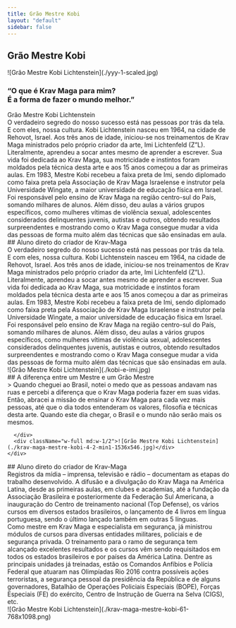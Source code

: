 ```yaml
---
title: Grão Mestre Kobi
layout: "default"
sidebar: false
---
```



## Grão Mestre Kobi

<div className="flex flex-col md:flex-row gap-8 items-start mt-12">
  <div className="w-full md:w-1/2">![Grão Mestre Kobi Lichtenstein](./yyy-1-scaled.jpg)</div>
  <div className="w-full md:w-1/2 space-y-6">
    <div>
      <h3 className="italic text-lg md:text-xl">
        “O que é Krav Maga para mim?
        <br />É a forma de fazer o mundo melhor.”
      </h3>
      <div className="text-yellow-500 font-semibold mt-2 uppercase">Grão Mestre Kobi Lichtenstein</div>
    </div>
    <div className="text-sm md:text-base leading-relaxed space-y-4">
      <div>
        O verdadeiro segredo do nosso sucesso está nas pessoas por trás da tela. E com eles, nossa cultura. Kobi
        Lichtenstein nasceu em 1964, na cidade de Rehovot, Israel. Aos três anos de idade, iniciou-se nos treinamentos
        de Krav Maga ministrados pelo próprio criador da arte, Imi Lichtenfeld (Z”L).
      </div>
      <div>
        Literalmente, aprendeu a socar antes mesmo de aprender a escrever. Sua vida foi dedicada ao Krav Maga, sua
        motricidade e instintos foram moldados pela técnica desta arte e aos 15 anos começou a dar as primeiras aulas.
        Em 1983, Mestre Kobi recebeu a faixa preta de Imi, sendo diplomado como faixa preta pela Associação de Krav Maga
        Israelense e instrutor pela Universidade Wingate, a maior universidade de educação física em Israel. Foi
        responsável pelo ensino de Krav Maga na região centro-sul do País, somando milhares de alunos. Além disso, deu
        aulas a vários grupos específicos, como mulheres vítimas de violência sexual, adolescentes considerados
        delinquentes juvenis, autistas e outros, obtendo resultados surpreendentes e mostrando como o Krav Maga consegue
        mudar a vida das pessoas de forma muito além das técnicas que são ensinadas em aula.
      </div>
    </div>
  </div>
</div>

<div className="flex flex-col md:flex-row gap-8 items-start mt-24">
  <div className="w-full md:w-1/2 space-y-6">
    <div>
      <div className="">
        ## Aluno direto do criador de <span className="text-yellow-500 font-semibold">Krav-Maga</span>
      </div>
    </div>
    <div className="text-sm md:text-base leading-relaxed space-y-4">
      <div>
        O verdadeiro segredo do nosso sucesso está nas pessoas por trás da tela. E com eles, nossa cultura. Kobi
        Lichtenstein nasceu em 1964, na cidade de Rehovot, Israel. Aos três anos de idade, iniciou-se nos treinamentos
        de Krav Maga ministrados pelo próprio criador da arte, Imi Lichtenfeld (Z”L).
      </div>
      <div>
        Literalmente, aprendeu a socar antes mesmo de aprender a escrever. Sua vida foi dedicada ao Krav Maga, sua
        motricidade e instintos foram moldados pela técnica desta arte e aos 15 anos começou a dar as primeiras aulas.
        Em 1983, Mestre Kobi recebeu a faixa preta de Imi, sendo diplomado como faixa preta pela Associação de Krav Maga
        Israelense e instrutor pela Universidade Wingate, a maior universidade de educação física em Israel. Foi
        responsável pelo ensino de Krav Maga na região centro-sul do País, somando milhares de alunos. Além disso, deu
        aulas a vários grupos específicos, como mulheres vítimas de violência sexual, adolescentes considerados
        delinquentes juvenis, autistas e outros, obtendo resultados surpreendentes e mostrando como o Krav Maga consegue
        mudar a vida das pessoas de forma muito além das técnicas que são ensinadas em aula.
      </div>
    </div>
  </div>
  <div className="w-full md:w-1/2">![Grão Mestre Kobi Lichtenstein](./kobi-e-imi.jpg)</div>
</div>

<div className='mt-12 flex flex-col'>
  <div>
  ## A diferença entre um Mestre e um Grão Mestre
  </div>
  <div>
    <div className="flex flex-col md:flex-row gap-8 items-start mt-12">
      <div className="w-full md:w-1/2 space-y-6">
        > Quando cheguei ao Brasil, notei o medo que as pessoas andavam nas ruas e percebi a diferença que o Krav Maga poderia fazer em suas vidas. Então, abracei a missão de ensinar o Krav Maga para cada vez mais pessoas, até que o dia todos entenderam os valores, filosofia e técnicas desta arte. Quando este dia chegar, o Brasil e o mundo não serão mais os mesmos.

      </div>
      <div className="w-full md:w-1/2">![Grão Mestre Kobi Lichtenstein](./krav-maga-mestre-kobi-4-2-min1-1536x546.jpg)</div>
    </div>

  </div>
</div>

<div className="flex flex-col md:flex-row gap-8 items-start mt-24">
  <div className="w-full md:w-1/2 space-y-6">
    <div>
      <div className="">
        ## Aluno direto do criador de <span className="text-yellow-500 font-semibold">Krav-Maga</span>
      </div>
    </div>
    <div className="text-sm md:text-base leading-relaxed space-y-4">
      <div>
        Registros da mídia – imprensa, televisão e rádio – documentam as etapas do trabalho desenvolvido. A difusão e a
        divulgação do Krav Maga na América Latina, desde as primeiras aulas, em clubes e academias, até a fundação da
        Associação Brasileira e posteriormente da Federação Sul Americana, a inauguração do Centro de treinamento
        nacional (Top Defense), os vários cursos em diversos estados brasileiros, o lançamento de 4 livros em língua
        portuguesa, sendo o último lançado também em outras 5 línguas.
      </div>
      <div>
        Como mestre em Krav Maga e especialista em segurança, já ministrou módulos de cursos para diversas entidades
        militares, policiais e de segurança privada. O treinamento para o ramo de segurança tem alcançado excelentes
        resultados e os cursos vêm sendo requisitados em todos os estados brasileiros e por países da América Latina.
        Dentre as principais unidades já treinadas, estão os Comandos Anfíbios e Polícia Federal que atuaram nas
        Olimpíadas Rio 2016 contra possíveis ações terroristas, a segurança pessoal da presidência da República e de
        alguns governadores, Batalhão de Operações Policiais Especiais (BOPE), Forças Especiais (FE) do exército, Centro
        de Instrução de Guerra na Selva (CIGS), etc.
      </div>
    </div>
  </div>
  <div className="w-full md:w-1/2">![Grão Mestre Kobi Lichtenstein](./krav-maga-mestre-kobi-61-768x1098.png)</div>
</div>

<div className="mt-12 flex flex-col">
  <div className="flex place-content-center">
    <YouTubeEmbed videoid="NNb7iYmZfR4" height={400} width={720} />
  </div>
  <div></div>
</div>
